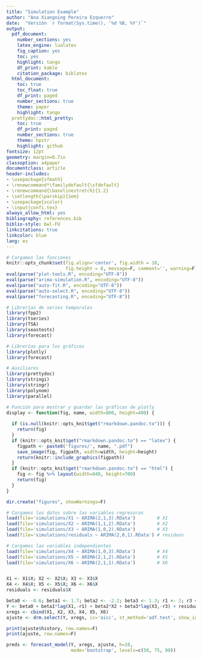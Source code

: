 ```yaml
---
title: "Simulation Example"
author: "Ana Xiangning Pereira Ezquerro"
date:  "Versión `r format(Sys.time(), '%d %B, %Y')`"
output:
  pdf_document:
    number_sections: yes
    latex_engine: lualatex
    fig_caption: yes
    toc: yes
    highlight: tango
    df_print: kable
    citation_package: biblatex
  html_document:
    toc: true
    toc_float: true
    df_print: paged
    number_sections: true
    theme: paper
    highlight: tango
  prettydoc::html_pretty:
    toc: true
    df_print: paged
    number_sections: true
    theme: hpstr
    highlight: github
fontsize: 12pt
geometry: margin=0.7in
classoption: a4paper
documentclass: article
header-includes:
- \usepackage{sfmath}
- \renewcommand*\familydefault{\sfdefault}
- \renewcommand{\baselinestretch}{1.2}
- \setlength{\parskip}{1em}
- \usepackage{xcolor}
- \input{confi.tex}
always_allow_html: yes
bibliography: references.bib
biblio-style: bwl-FU
linkcitations: true
linkcolor: blue
lang: es
---
```


```r
# Cargamos las funciones
knitr::opts_chunk$set(fig.align='center', fig.width = 10, 
                      fig.height = 8, message=F, comment='', warning=F)
eval(parse("plot-tools.R", encoding="UTF-8"))
eval(parse("arima-simulation.R", encoding="UTF-8"))
eval(parse("auto-fit.R", encoding="UTF-8"))
eval(parse("auto-select.R", encoding="UTF-8"))
eval(parse("forecasting.R", encoding="UTF-8"))

# Librerías de series temporales
library(fpp2)
library(tseries)
library(TSA)
library(seastests)
library(forecast)

# Librerías para los gráficos
library(plotly)
library(forecast)

# Auxiliares
library(prettydoc)
library(stringi)
library(stringr)
library(polynom)
library(parallel)

# Función para mostrar y guardar las gráficas de plotly
display <- function(fig, name, width=800, height=400) {
  
  if (is.null(knitr::opts_knit$get("rmarkdown.pandoc.to"))) {
    return(fig)
  }
  if (knitr::opts_knit$get("rmarkdown.pandoc.to") == "latex") {
    figpath <- paste0('figures/', name, ".pdf")
    save_image(fig, figpath, width=width, height=height)
    return(knitr::include_graphics(figpath))
  }
  if (knitr::opts_knit$get("rmarkdown.pandoc.to") == "html") {
    fig <- fig %>% layout(width=840, height=700)
    return(fig)
  }
}

dir.create("figures", showWarnings=F)

# Cargamos los datos sobre las variables regresoras
load(file='simulations/X1 ~ ARIMA(2,1,3).RData')        # X1
load(file='simulations/X2 ~ ARIMA(1,1,2).RData')        # X2
load(file='simulations/X3 ~ ARIMA(1,0,2).RData')        # X3
load(file='simulations/residuals ~ ARIMA(2,0,1).RData') # residuos

# Cargamos las variables independientes
load(file='simulations/X4 ~ ARIMA(1,0,3).RData')        # X4
load(file='simulations/X5 ~ ARIMA(2,1,2).RData')        # X5
load(file='simulations/X6 ~ ARIMA(2,1,1).RData')        # X6


X1 <- X1$X; X2 <- X2$X; X3 <- X3$X
X4 <- X4$X; X5 <- X5$X; X6 <- X6$X
residuals <- residuals$X


```


```r
beta0 <- -0.6; beta1 <- 1.7; beta2 <- -2.2; beta3 <- 1.3; r1 <- 2; r3 <- 3
Y <- beta0 + beta1*lag(X1,-r1) + beta2*X2 + beta3*lag(X3,-r3) + residuals
xregs <- cbind(X1, X2, X3, X4, X5, X6)
ajuste <- drm.select(Y, xregs, ic='aicc', st_method='adf.test', show_info=F)
```


```r
print(ajuste$history, row.names=F)
print(ajuste, row.names=F)
```

```r
preds <- forecast_model(Y, xregs, ajuste, h=10, 
                        mode='bootstrap', levels=c(50, 75, 90))
```

